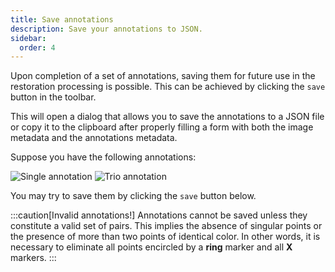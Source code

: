 ```yaml
---
title: Save annotations
description: Save your annotations to JSON.
sidebar:
  order: 4
---
```



Upon completion of a set of annotations, saving them for future use
in the restoration processing is possible. This can be achieved by
clicking the `save` <span className='inline-flex items-baseline'>
<SaveIcon className='self-center w-5 h-5'/></span> button in the toolbar.

This will open a dialog that allows you to save the annotations to a
JSON file or copy it to the clipboard after properly filling a form
with both the image metadata and the annotations metadata.

Suppose you have the following annotations:


<div className="flex flex-row items-center justify-center gap-1">
  <Image
    className="w-44 rounded-md border border-accent shadow-lg"
    src={single}
    alt="Single annotation"
  />
  <Image
    className="w-44 rounded-md border border-accent shadow-lg"
    src={trio}
    alt="Trio annotation"
  />
</div>

You may try to save them by clicking the `save` button below.

<SaveAlert />

:::caution[Invalid annotations!]
Annotations cannot be saved unless they constitute a valid set of 
pairs. This implies the absence of singular points or the presence 
of more than two points of identical color. In other words, it is 
necessary to eliminate all points encircled by a **ring** marker and 
all **X** markers.
:::

